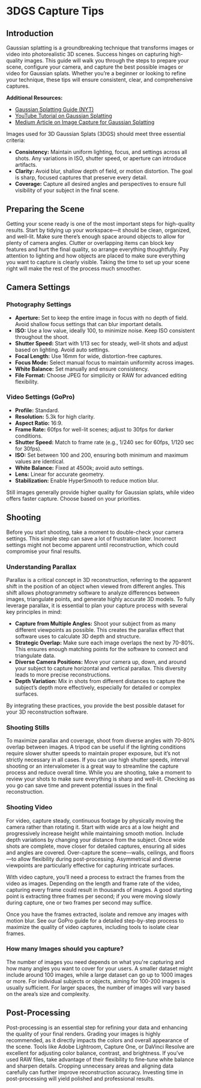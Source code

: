 # 3DGS Capture Tips

## Introduction

Gaussian splatting is a groundbreaking technique that transforms images or video into photorealistic 3D scenes. Success hinges on capturing high-quality images. This guide will walk you through the steps to prepare your scene, configure your camera, and capture the best possible images or video for Gaussian splats. Whether you’re a beginner or looking to refine your technique, these tips will ensure consistent, clear, and comprehensive captures.

**Additional Resources:**

- [Gaussian Splatting Guide (NYT)](https://rd.nytimes.com/projects/gaussian-splatting-guide/)
- [YouTube Tutorial on Gaussian Splatting](https://youtu.be/08NYHDwOqow?si=Xh0NBgmhr2614wCr)
- [Medium Article on Image Capture for Gaussian Splatting](https://medium.com/@heyulei/capture-images-for-gaussian-splatting-81d081bbc826)

Images used for 3D Gaussian Splats (3DGS) should meet three essential criteria:

- **Consistency:** Maintain uniform lighting, focus, and settings across all shots. Any variations in ISO, shutter speed, or aperture can introduce artifacts.
- **Clarity:** Avoid blur, shallow depth of field, or motion distortion. The goal is sharp, focused captures that preserve every detail.
- **Coverage:** Capture all desired angles and perspectives to ensure full visibility of your subject in the final scene.

## Preparing the Scene

Getting your scene ready is one of the most important steps for high-quality results. Start by tidying up your workspace—it should be clean, organized, and well-lit. Make sure there’s enough space around objects to allow for plenty of camera angles. Clutter or overlapping items can block key features and hurt the final quality, so arrange everything thoughtfully. Pay attention to lighting and how objects are placed to make sure everything you want to capture is clearly visible. Taking the time to set up your scene right will make the rest of the process much smoother.

## Camera Settings

### Photography Settings

- **Aperture:** Set to keep the entire image in focus with no depth of field. Avoid shallow focus settings that can blur important details.
- **ISO:** Use a low value, ideally 100, to minimize noise. Keep ISO consistent throughout the shoot.
- **Shutter Speed:** Start with 1/13 sec for steady, well-lit shots and adjust based on lighting. Avoid auto settings.
- **Focal Length:** Use 16mm for wide, distortion-free captures.
- **Focus Mode:** Select manual focus to maintain uniformity across images.
- **White Balance:** Set manually and ensure consistency.
- **File Format:** Choose JPEG for simplicity or RAW for advanced editing flexibility.

### Video Settings (GoPro)

- **Profile:** Standard.
- **Resolution:** 5.3k for high clarity.
- **Aspect Ratio:** 16:9.
- **Frame Rate:** 60fps for well-lit scenes; adjust to 30fps for darker conditions.
- **Shutter Speed:** Match to frame rate (e.g., 1/240 sec for 60fps, 1/120 sec for 30fps).
- **ISO:** Set between 100 and 200, ensuring both minimum and maximum values are identical.
- **White Balance:** Fixed at 4500k; avoid auto settings.
- **Lens:** Linear for accurate geometry.
- **Stabilization:** Enable HyperSmooth to reduce motion blur.

Still images generally provide higher quality for Gaussian splats, while video offers faster capture. Choose based on your priorities.

## Shooting

Before you start shooting, take a moment to double-check your camera settings. This simple step can save a lot of frustration later. Incorrect settings might not become apparent until reconstruction, which could compromise your final results.

### Understanding Parallax

Parallax is a critical concept in 3D reconstruction, referring to the apparent shift in the position of an object when viewed from different angles. This shift allows photogrammetry software to analyze differences between images, triangulate points, and generate highly accurate 3D models. To fully leverage parallax, it is essential to plan your capture process with several key principles in mind:

- **Capture from Multiple Angles:** Shoot your subject from as many different viewpoints as possible. This creates the parallax effect that software uses to calculate 3D depth and structure.
- **Strategic Overlap:** Make sure each image overlaps the next by 70-80%. This ensures enough matching points for the software to connect and triangulate data.
- **Diverse Camera Positions:** Move your camera up, down, and around your subject to capture horizontal and vertical parallax. This diversity leads to more precise reconstructions.
- **Depth Variation:** Mix in shots from different distances to capture the subject’s depth more effectively, especially for detailed or complex surfaces.

By integrating these practices, you provide the best possible dataset for your 3D reconstruction software.

### Shooting Stills

To maximize parallax and coverage, shoot from diverse angles with 70-80% overlap between images. A tripod can be useful if the lighting conditions require slower shutter speeds to maintain proper exposure, but it’s not strictly necessary in all cases. If you can use high shutter speeds, interval shooting or an intervalometer is a great way to streamline the capture process and reduce overall time. While you are shooting, take a moment to review your shots to make sure everything is sharp and well-lit. Checking as you go can save time and prevent potential issues in the final reconstruction.

### Shooting Video

For video, capture steady, continuous footage by physically moving the camera rather than rotating it. Start with wide arcs at a low height and progressively increase height while maintaining smooth motion. Include depth variations by changing your distance from the subject. Once wide shots are complete, move closer for detailed captures, ensuring all sides and angles are covered. Over-capture the scene—walls, ceilings, and floors—to allow flexibility during post-processing. Asymmetrical and diverse viewpoints are particularly effective for capturing intricate surfaces.

With video capture, you’ll need a process to extract the frames from the video as images. Depending on the length and frame rate of the video, capturing every frame could result in thousands of images. A good starting point is extracting three frames per second; if you were moving slowly during capture, one or two frames per second may suffice.

Once you have the frames extracted, isolate and remove any images with motion blur. See our GoPro guide for a detailed step-by-step process to maximize the quality of video captures, including tools to isolate clear frames.

### How many Images should you capture? 

The number of images you need depends on what you're capturing and how many angles you want to cover for your users. A smaller dataset might include around 100 images, while a large dataset can go up to 1000 images or more. For individual subjects or objects, aiming for 100-200 images is usually sufficient. For larger spaces, the number of images will vary based on the area’s size and complexity. 

## Post-Processing

Post-processing is an essential step for refining your data and enhancing the quality of your final renders. Grading your images is highly recommended, as it directly impacts the colors and overall appearance of the scene. Tools like Adobe Lightroom, Capture One, or DaVinci Resolve are excellent for adjusting color balance, contrast, and brightness. If you’ve used RAW files, take advantage of their flexibility to fine-tune white balance and sharpen details. Cropping unnecessary areas and aligning data carefully can further improve reconstruction accuracy. Investing time in post-processing will yield polished and professional results.
